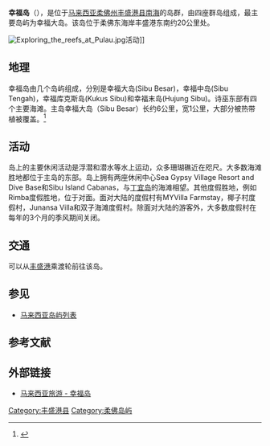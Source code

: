 {{Infobox islands
| name             = 幸福岛
| native name      = Pulau Sibu
| native name link = 
| sobriquet        = 泗务岛、诗巫岛
| image name       = Pulau Sibu.jpg
| image caption    = 幸福大岛棕榈沙滩景观
| image size       = 250px
| image alt        =
| map = Malaysia Johor#Malaysia
|map_label=Pulau Sibu Besar
|label_position=right
|map_mark=Cercle rouge 100%.svg
|map_marksize=20px
| map_caption =幸福大岛在[[柔佛州|柔佛州]]与[[马来西亚|马来西亚]]的位置
| location         = [[南海|南海]]
| coordinates      = {{coord|2|10|40|N|104|06|00|E|type:isle|display=inline, title}}
| archipelago      = [[马来群岛|马来群岛]]
| total islands    = 4
| major islands    = 幸福大岛
| area             = 
| area_km2         = 3.85
| area_sqmi        =
| rank             = 
| length           =
| length_km        = 
| length_mi        =
| width            =
| width_km         = 
| width_mi         =
| coastline        =
| coastline_km     =
| coastline_mi     =
| highest mount    = 
| elevation        = 
| elevation_m      = 155 
| elevation_ft     =
| Country heading  =
| country          = {{MAS}}
| country admin divisions title     = 州
| country admin divisions           = {{flagicon|Johor}} [[柔佛州|柔佛州]]
| country admin divisions title 1 = 县
| country admin divisions 1          = {{flag|Daerah Mersing}}
| country admin divisions title 2   = 
| country admin divisions 2         = 
| country capital                   = 
| country largest city              = 
| country largest city population   = 
| country leader title              = 
| country leader name               = 
| demonym          =
| population       = 279人
| population as of = 
| density_km2      =
| ethnic groups    = [[马来人|马来人]]、[[罗越人|罗越人]]
| website          = 
 
| additional info  =
 
| timezone1        = [[马来西亚标准时间|马来西亚标准时间]] 
| utc_offset1      = +8
| timezone1_DST    = 无
| utc_offset1_DST  = 
| footnotes        =
}}

'''幸福岛'''（{{lang-ms|Pulau Sibu}}），是位于[[马来西亚|马来西亚]][[柔佛州|柔佛州]][[丰盛港县|丰盛港县]][[南海|南海]]的岛群，由四座群岛组成，最主要岛屿为幸福大岛。该岛位于柔佛东海岸丰盛港东南约20公里处。

[[File:Exploring_the_reefs_at_Pulau.jpg|thumb]]活动]]

== 地理 ==
幸福岛由几个岛屿组成，分别是幸福大岛(Sibu Besar)，幸福中岛(Sibu Tengah)，幸福库克斯岛(Kukus Sibu)和幸福末岛(Hujung Sibu)。诗巫东部有四个主要海滩。主岛幸福大岛（Sibu Besar）长约6公里，宽1公里，大部分被热带植被覆盖。<ref name="attractionsinmalaysia.com">{{cite web|url=http://johor.attractionsinmalaysia.com/Sibu-Island.php|title=幸福岛|website=马来西亚旅游景点|accessdate=2018-05-31|archive-date=2020-02-17|archive-url=https://web.archive.org/web/20200217234411/http://johor.attractionsinmalaysia.com/Sibu-Island.php|dead-url=no}}</ref>

==活动==
岛上的主要休闲活动是浮潜和潜水等水上运动，众多珊瑚礁近在咫尺。大多数海滩胜地都位于主岛的东部。岛上拥有两座休闲中心Sea Gypsy Village Resort and Dive Base和Sibu Island Cabanas，与[[丁宜岛|丁宜岛]]的海滩相望。其他度假胜地，例如Rimba度假胜地，位于对面。面对大陆的度假村有MYVilla Farmstay，椰子村度假村，Junansa Villa和双子海滩度假村。除面对大陆的游客外，大多数度假村在每年的3个月的季风期间关闭。

==交通==
可以从[[丰盛港|丰盛港]]乘渡轮前往该岛。

== 参见 ==
{{Portal box|马来西亚|岛屿}}
* [[马来西亚岛屿列表|马来西亚岛屿列表]]

==参考文献==
{{reflist}}

==外部链接==
* [http://www.tourism.gov.my/en/my/web-page/places/states-of-malaysia/johor/pulau-sibu 马来西亚旅游 - 幸福岛] {{Wayback|url=http://www.tourism.gov.my/en/my/web-page/places/states-of-malaysia/johor/pulau-sibu |date=20140627102737 }}

{{柔佛}}

[[Category:丰盛港县|Category:丰盛港县]]
[[Category:柔佛岛屿|Category:柔佛岛屿]]